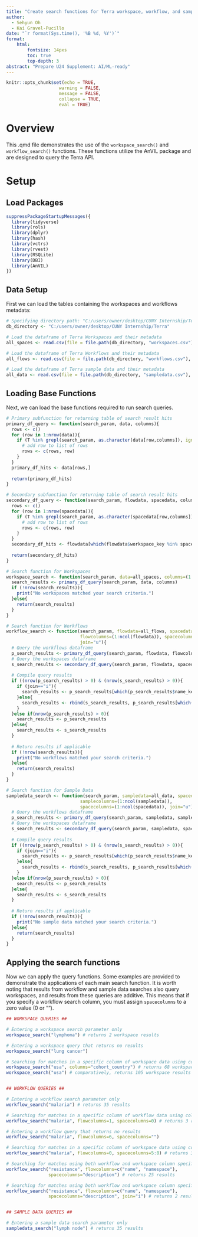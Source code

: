 ---
title: "Create search functions for Terra workspace, workflow, and sample queries"
author:
  - Sehyun Oh
  - Kai Gravel-Pucillo
date: "`r format(Sys.time(), '%B %d, %Y')`"
format:
    html:
        fontsize: 14pxs
        toc: true
        top-depth: 3
abstract: "Prepare U24 Supplement: AI/ML-ready"
---

```{r setup, include=FALSE}
knitr::opts_chunk$set(echo = TRUE, 
                    warning = FALSE,
                    message = FALSE,
                    collapse = TRUE,
                    eval = TRUE)
```

# Overview

This .qmd file demonstrates the use of the `workspace_search()` and `workflow_search()`
functions. These functions utilize the AnVIL package and are designed to query the 
Terra API.


# Setup

## Load Packages

```{r load}
suppressPackageStartupMessages({
  library(tidyverse)
  library(rols)
  library(dplyr)
  library(hash)
  library(vctrs)
  library(rvest)
  library(RSQLite)
  library(DBI)
  library(AnVIL)
})
```

## Data Setup

First we can load the tables containing the workspaces and workflows metadata:
```{r curation_setup}
# Specifying directory path: "C:/users/owner/desktop/CUNY Internship/Terra"
db_directory <- "C:/users/owner/desktop/CUNY Internship/Terra"

# Load the dataframe of Terra Workspaces and their metadata
all_spaces <- read.csv(file = file.path(db_directory, "workspaces.csv"), header=T)

# Load the dataframe of Terra Workflows and their metadata
all_flows <- read.csv(file = file.path(db_directory, "workflows.csv"), header=T)

# Load the dataframe of Terra sample data and their metadata
all_data <- read.csv(file = file.path(db_directory, "sampledata.csv"), header=T)
```


## Loading Base Functions

Next, we can load the base functions required to run search queries.
```{r}
# Primary subfunction for returning table of search result hits
primary_df_query <- function(search_param, data, columns){
  rows <- c()
  for (row in 1:nrow(data)){
    if (T %in% grepl(search_param, as.character(data[row,columns]), ignore.case=T)){
      # add row to list of rows
      rows <- c(rows, row)
    }
  }
  primary_df_hits <- data[rows,]
  
  return(primary_df_hits)
}

# Secondary subfunction for returning table of search result hits
secondary_df_query <- function(search_param, flowdata, spacedata, columns){
  rows <- c()
  for (row in 1:nrow(spacedata)){
    if (T %in% grepl(search_param, as.character(spacedata[row,columns]), ignore.case=T)){
      # add row to list of rows
      rows <- c(rows, row)
    }
  }
  secondary_df_hits <- flowdata[which(flowdata$workspace_key %in% spacedata$workspace_key[rows]),]
  
  return(secondary_df_hits)
}

# Search function for Workspaces
workspace_search <- function(search_param, data=all_spaces, columns=(1:ncol(data))){
  search_results <- primary_df_query(search_param, data, columns)
  if (!nrow(search_results)){
    print("No workspaces matched your search criteria.")
  }else{
    return(search_results)
  }
}

# Search function for Workflows
workflow_search <- function(search_param, flowdata=all_flows, spacedata=all_spaces, 
                            flowcolumns=(1:ncol(flowdata)), spacecolumns=(1:ncol(spacedata)),
                            join="u"){
  # Query the workflows dataframe
  p_search_results <- primary_df_query(search_param, flowdata, flowcolumns)
  # Query the workspaces dataframe
  s_search_results <- secondary_df_query(search_param, flowdata, spacedata, spacecolumns)
  
  # Compile query results
  if ((nrow(p_search_results) > 0) & (nrow(s_search_results) > 0)){
    if (join=="i"){
      search_results <- p_search_results[which(p_search_results$name_key %in% s_search_results$name_key),]
    }else{
      search_results <- rbind(s_search_results, p_search_results[which(!(p_search_results$name_key %in% s_search_results$name_key)),])
    }
  }else if(nrow(p_search_results) > 0){
    search_results <- p_search_results
  }else{
    search_results <- s_search_results
  }
  
  # Return results if applicable
  if (!nrow(search_results)){
    print("No workflows matched your search criteria.")
  }else{
    return(search_results)
  }
}

# Search function for Sample Data
sampledata_search <- function(search_param, sampledata=all_data, spacedata=all_spaces, 
                            samplecolumns=(1:ncol(sampledata)), 
                            spacecolumns=(1:ncol(spacedata)), join="u"){
  # Query the workflows dataframe
  p_search_results <- primary_df_query(search_param, sampledata, samplecolumns)
  # Query the workspaces dataframe
  s_search_results <- secondary_df_query(search_param, sampledata, spacedata, spacecolumns)
  
  # Compile query results
  if ((nrow(p_search_results) > 0) & (nrow(s_search_results) > 0)){
    if (join=="i"){
      search_results <- p_search_results[which(p_search_results$name_key %in% s_search_results$name_key),]
    }else{
      search_results <- rbind(s_search_results, p_search_results[which(!(p_search_results$name_key %in% s_search_results$name_key)),])
    }
  }else if(nrow(p_search_results) > 0){
    search_results <- p_search_results
  }else{
    search_results <- s_search_results
  }
  
  # Return results if applicable
  if (!nrow(search_results)){
    print("No sample data matched your search criteria.")
  }else{
    return(search_results)
  }
}
```


## Applying the search functions

Now we can apply the query functions. Some examples are provided to demonstrate
the applications of each main search function. It is worth noting that results
from workflow and sample data searches also query workspaces, and results from
these queries are additive. This means that if you specify a workflow search 
column, you must assign `spacecolumns` to a zero value (0 or "").
```{r export_curated_table, eval=FALSE}
## WORKSPACE QUERIES ##

# Entering a workspace search parameter only
workspace_search("lymphoma") # returns 2 workspace results

# Entering a workspace query that returns no results
workspace_search("lung cancer")

# Searching for matches in a specific column of workspace data using column name
workspace_search("usa", columns="cohort_country") # returns 68 workspace results
workspace_search("usa") # comparatively, returns 105 workspace results


## WORKFLOW QUERIES ##

# Entering a workflow search parameter only
workflow_search("malaria") # returns 35 results

# Searching for matches in a specific column of workflow data using column number
workflow_search("malaria", flowcolumns=1, spacecolumns=0) # returns 3 results

# Entering a workflow query that returns no results
workflow_search("malaria", flowcolumns=6, spacecolumns="")

# Searching for matches in a specific column of workspace data using column numbers
workflow_search("malaria", flowcolumns=0, spacecolumns=5:8) # returns 35 results

# Searching for matches using both workflow and workspace column specifications
workflow_search("resistance", flowcolumns=c("name", "namespace"), 
                spacecolumns="description") # returns 25 results

# Searching for matches using both workflow and workspace column specifications
workflow_search("resistance", flowcolumns=c("name", "namespace"), 
                spacecolumns="description", join="i") # returns 2 results


## SAMPLE DATA QUERIES ##

# Entering a sample data search parameter only
sampledata_search("lymph node") # returns 35 results

```